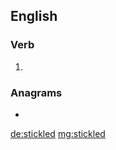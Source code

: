 ==English==

===Verb===
{{head|en|verb form}}

# {{en-past of|stickle}}

===Anagrams===
* {{l|en|dicklets}}

[[de:stickled]]
[[mg:stickled]]